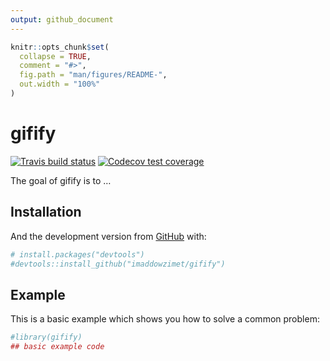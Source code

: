 ```yaml
---
output: github_document
---
```


<!-- README.md is generated from README.Rmd. Please edit that file -->

```r
knitr::opts_chunk$set(
  collapse = TRUE,
  comment = "#>",
  fig.path = "man/figures/README-",
  out.width = "100%"
)
```
# gifify

<!-- badges: start -->
[![Travis build status](https://travis-ci.org/imaddowzimet/gifify.svg?branch=master)](https://travis-ci.org/imaddowzimet/gifify)
[![Codecov test coverage](https://codecov.io/gh/imaddowzimet/gifify/branch/master/graph/badge.svg)](https://codecov.io/gh/imaddowzimet/gifify?branch=master)
<!-- badges: end -->

The goal of gifify is to ...

## Installation



And the development version from [GitHub](https://github.com/) with:

``` r
# install.packages("devtools")
#devtools::install_github("imaddowzimet/gifify")
```
## Example

This is a basic example which shows you how to solve a common problem:

```r
#library(gifify)
## basic example code
```
